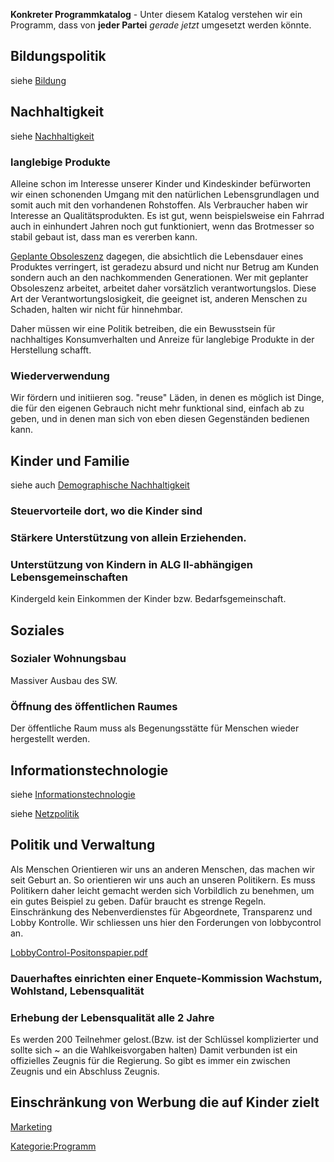 '''Konkreter Programmkatalog''' - Unter diesem Katalog verstehen wir ein Programm, dass von '''jeder Partei''' ''gerade jetzt'' umgesetzt werden könnte. 

{{Box-hellblau|
right|
'''Programm Navigation'''
*[[Programm:Main]]
**[[Programm:Program_konkret]]
**[[Programm:Program_mittelfristig]]
**[[Programm:Program_langfristig]]
}}

== Bildungspolitik ==
siehe [[Bildung]]

== Nachhaltigkeit ==
siehe [[Nachhaltigkeit]]


=== langlebige Produkte ===
Alleine schon im Interesse unserer Kinder und Kindeskinder befürworten wir einen schonenden Umgang mit den natürlichen Lebensgrundlagen und somit auch mit den vorhandenen Rohstoffen. Als Verbraucher haben wir Interesse an Qualitätsprodukten. Es ist gut, wenn beispielsweise ein Fahrrad auch in einhundert Jahren noch gut funktioniert, wenn das Brotmesser so stabil gebaut ist, dass man es vererben kann.

[https://de.wikipedia.org/wiki/Geplante_Obsoleszenz Geplante Obsoleszenz] dagegen, die absichtlich die Lebensdauer eines Produktes verringert, ist geradezu absurd und nicht nur Betrug am Kunden sondern auch an den nachkommenden Generationen. Wer mit geplanter Obsoleszenz arbeitet, arbeitet daher vorsätzlich verantwortungslos. Diese Art der Verantwortungslosigkeit, die geeignet ist, anderen Menschen zu Schaden, halten wir nicht für hinnehmbar.

Daher müssen wir eine Politik betreiben, die ein Bewusstsein für nachhaltiges Konsumverhalten und Anreize für langlebige Produkte in der Herstellung schafft.
 
=== Wiederverwendung ===
Wir fördern und initiieren sog. "reuse" Läden, in denen es möglich ist Dinge, die für den eigenen Gebrauch nicht mehr funktional sind, einfach ab zu geben, und in denen man sich von eben diesen Gegenständen bedienen kann.
 
== Kinder und Familie ==
siehe auch [[Demographische Nachhaltigkeit]]

=== Steuervorteile dort, wo die Kinder sind ===

=== Stärkere Unterstützung von allein Erziehenden. ===


=== Unterstützung von Kindern in ALG II-abhängigen Lebensgemeinschaften ===

Kindergeld kein Einkommen der Kinder bzw. Bedarfsgemeinschaft.

== Soziales ==

=== Sozialer Wohnungsbau ===

Massiver Ausbau des SW.

=== Öffnung des öffentlichen Raumes ===

Der öffentliche Raum muss als Begenungsstätte für Menschen wieder hergestellt werden. 

== Informationstechnologie ==

siehe [[Informationstechnologie]]

siehe [[Netzpolitik]]


== Politik und Verwaltung ==

Als Menschen Orientieren wir uns an anderen Menschen, das machen wir seit Geburt an. So orientieren wir uns auch an unseren Politikern. Es muss Politikern daher leicht gemacht werden sich Vorbildlich zu benehmen, um ein gutes Beispiel zu geben. Dafür braucht es strenge Regeln. 
Einschränkung des Nebenverdienstes für Abgeordnete, Transparenz und Lobby Kontrolle. Wir schliessen uns hier den Forderungen von lobbycontrol an.

[https://www.lobbycontrol.de/wp-content/uploads/LobbyControl-Positonspapier.pdf LobbyControl-Positonspapier.pdf]

=== Dauerhaftes einrichten einer Enquete-Kommission Wachstum, Wohlstand, Lebensqualität ===

=== Erhebung der Lebensqualität alle 2 Jahre ===

Es werden 200 Teilnehmer gelost.(Bzw. ist der Schlüssel komplizierter und sollte sich ~ an die Wahlkeisvorgaben halten)
Damit verbunden ist ein offizielles Zeugnis für die Regierung. So gibt es immer ein zwischen Zeugnis und ein Abschluss Zeugnis.

== Einschränkung von Werbung die auf Kinder zielt ==

[[Marketing]] 

[[Kategorie:Programm]]